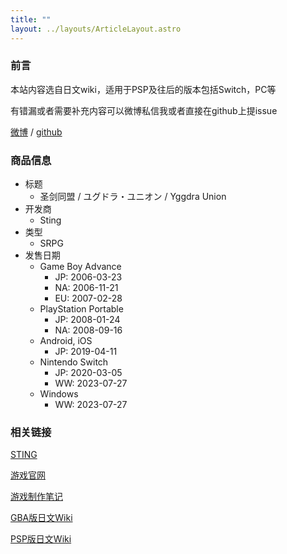 ```yaml
---
title: ""
layout: ../layouts/ArticleLayout.astro
---
```

### 前言

本站内容选自日文wiki，适用于PSP及往后的版本包括Switch，PC等


有错漏或者需要补充内容可以微博私信我或者直接在github上提issue

[微博](https://weibo.com/u/1923142155) / [github](https://github.com/markorca/yggdraunion)


### 商品信息

- 标题
    - 圣剑同盟 / ユグドラ・ユニオン / Yggdra Union
- 开发商
    - Sting
- 类型
    - SRPG
- 发售日期
    - Game Boy Advance
        - JP: 2006-03-23
        - NA: 2006-11-21
        - EU: 2007-02-28
    - PlayStation Portable
        - JP: 2008-01-24
        - NA: 2008-09-16
    - Android, iOS
        - JP: 2019-04-11
    - Nintendo Switch
        - JP: 2020-03-05
        - WW: 2023-07-27
    - Windows
        - WW: 2023-07-27

### 相关链接

[STING](http://www.sting.co.jp/)

[游戏官网](https://www.sting.co.jp/yggdra_ios_android/)

[游戏制作笔记](http://blog5.fc2.com/jajanote/)

[GBA版日文Wiki](http://yggdra.heriet.info/)

[PSP版日文Wiki](https://heriet.github.io/yggdra-psp-wiki-book/)